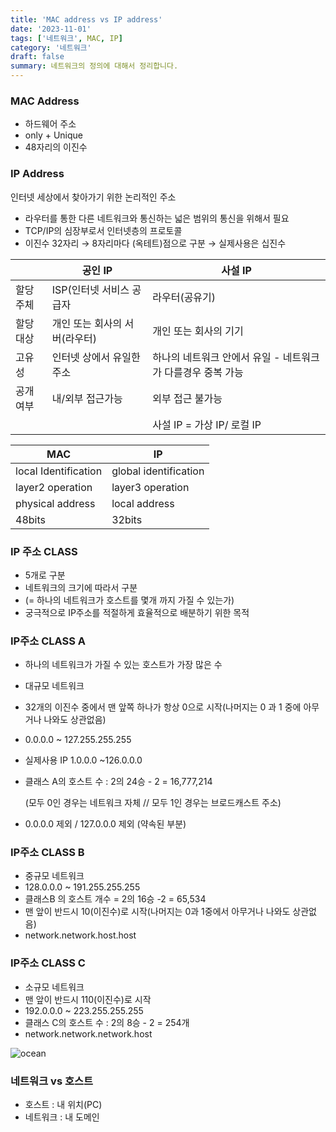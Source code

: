 ```yaml
---
title: 'MAC address vs IP address'
date: '2023-11-01'
tags: ['네트워크', MAC, IP]
category: '네트워크'
draft: false
summary: 네트워크의 정의에 대해서 정리합니다.
---
```


### MAC Address

- 하드웨어 주소
- only + Unique
- 48자리의 이진수

### IP Address

인터넷 세상에서 찾아가기 위한 논리적인 주소

- 라우터를 통한 다른 네트워크와 통신하는 넓은 범위의 통신을 위해서 필요
- TCP/IP의 심장부로서 인터넷층의 프로토콜
- 이진수 32자리 → 8자리마다 (옥테트)점으로 구분 → 실제사용은 십진수

|  | 공인 IP | 사설 IP |
| --- | --- | --- |
| 할당주체 | ISP(인터넷 서비스 공급자 | 라우터(공유기) |
| 할당대상 | 개인 또는 회사의 서버(라우터) | 개인 또는 회사의 기기 |
| 고유성 | 인터넷 상에서 유일한 주소 | 하나의 네트워크 안에서 유일 - 네트워크가 다를경우 중복 가능 |
| 공개여부 | 내/외부 접근가능 | 외부 접근 불가능 |
|  |  | 사설 IP = 가상 IP/ 로컬 IP |

| MAC | IP |
| --- | --- |
| local Identification | global identification |
| layer2 operation | layer3 operation |
| physical address | local address |
| 48bits | 32bits |

### IP 주소 CLASS

- 5개로 구분
- 네트워크의 크기에 따라서 구분
- (= 하나의 네트워크가 호스트를 몇개 까지 가질 수 있는가)
- 궁극적으로 IP주소를 적절하게 효율적으로 배분하기 위한 목적

### IP주소 CLASS A

- 하나의 네트워크가 가질 수 있는 호스트가 가장 많은 수
- 대규모 네트워크
- 32개의 이진수 중에서 맨 앞쪽 하나가 항상 0으로 시작(나머지는 0 과 1 중에 아무거나 나와도 상관없음)
- 0.0.0.0 ~ 127.255.255.255
- 실제사용 IP 1.0.0.0 ~126.0.0.0
- 클래스 A의 호스트 수 : 2의 24승 - 2 = 16,777,214
    
    (모두 0인 경우는 네트워크 자체 // 모두 1인 경우는 브로드캐스트 주소)
    
- 0.0.0.0 제외 / 127.0.0.0 제외 (약속된 부분)

### IP주소 CLASS B

- 중규모 네트워크
- 128.0.0.0 ~ 191.255.255.255
- 클래스B 의 호스트 개수 = 2의 16승 -2 = 65,534
- 맨 앞이 반드시 10(이진수)로 시작(나머지는 0과 1중에서 아무거나 나와도 상관없음)
- network.network.host.host

### IP주소 CLASS C

- 소규모 네트워크
- 맨 앞이 반드시 110(이진수)로 시작
- 192.0.0.0 ~ 223.255.255.255
- 클래스 C의 호스트 수 : 2의 8승 - 2 = 254개
- network.network.network.host

<Image alt="ocean" src="/static/images/ip_address_class.png" width={256} height={128} />

### 네트워크 vs 호스트

- 호스트 : 내 위치(PC)
- 네트워크 : 내 도메인